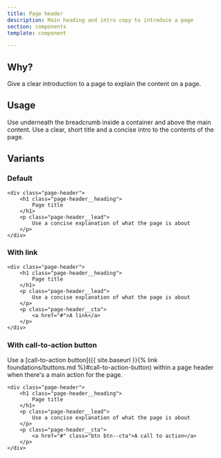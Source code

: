 ```yaml
---
title: Page header
description: Main heading and intro copy to introduce a page
section: components
template: component

---
```


## Why?

Give a clear introduction to a page to explain the content on a page.

## Usage

Use underneath the breadcrumb inside a container and above the main content. Use a clear, short title and a concise intro to the contents of the page.

## Variants

### Default

```
<div class="page-header">
    <h1 class="page-header__heading">
        Page title
    </h1>
    <p class="page-header__lead">
        Use a concise explanation of what the page is about
    </p>
</div>
```

### With link

```
<div class="page-header">
    <h1 class="page-header__heading">
        Page title
    </h1>
    <p class="page-header__lead">
        Use a concise explanation of what the page is about
    </p>
    <p class="page-header__cta">
        <a href="#">A link</a>
    </p>
</div>
```

### With call-to-action button

Use a [call-to-action button]({{ site.baseurl }}{% link foundations/buttons.md %}#call-to-action-button) within a page header when there's a main action for the page.

```
<div class="page-header">
    <h1 class="page-header__heading">
        Page title
    </h1>
    <p class="page-header__lead">
        Use a concise explanation of what the page is about
    </p>
    <p class="page-header__cta">
        <a href="#" class="btn btn--cta">A call to action</a>
    </p>
</div>
```
